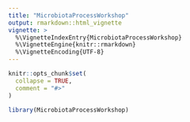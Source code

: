 ```yaml
---
title: "MicrobiotaProcessWorkshop"
output: rmarkdown::html_vignette
vignette: >
  %\VignetteIndexEntry{MicrobiotaProcessWorkshop}
  %\VignetteEngine{knitr::rmarkdown}
  %\VignetteEncoding{UTF-8}
---
```


```r
knitr::opts_chunk$set(
  collapse = TRUE,
  comment = "#>"
)
```

```r
library(MicrobiotaProcessWorkshop)
```
